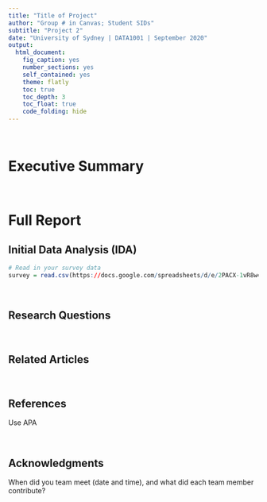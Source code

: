```yaml
---
title: "Title of Project"
author: "Group # in Canvas; Student SIDs"
subtitle: "Project 2"
date: "University of Sydney | DATA1001 | September 2020"
output:
  html_document:
    fig_caption: yes
    number_sections: yes
    self_contained: yes
    theme: flatly
    toc: true
    toc_depth: 3
    toc_float: true
    code_folding: hide
---
```


<br>

# Executive Summary

<br>

# Full Report

## Initial Data Analysis (IDA)

```r
# Read in your survey data
survey = read.csv(https://docs.google.com/spreadsheets/d/e/2PACX-1vR8w4iUKjxo5sPmjxrJhcdRXlOgqBYi8YeW2jmI6_eZBxij6Aui4gFPA3YnQcujMRLGRcj5gQStzFCH/pub?gid=982227238&single=true&output=csv)
```

<br>

## Research Questions 

<br>

## Related Articles

<br>

## References
Use APA

<br>

## Acknowledgments
When did you team meet (date and time), and what did each team member contribute?
